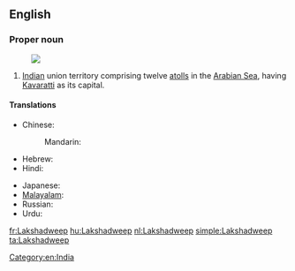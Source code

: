 ==English==
{{wikipedia}}

===Proper noun===
{{en-proper noun}}
[[Image:Lakshadweep in India (disputed hatched).svg|thumb|]]
# [[Indian]] union territory comprising twelve [[atoll]]s in the [[Arabian Sea]], having [[Kavaratti]] as its capital.

====Translations====
{{trans-top|union territory of India}}
* Chinese:
*: Mandarin: {{t|cmn|拉克沙|tr=Lākèshā|sc=Hani}}
* Hebrew: {{t|he|לקשאדוויפ}}
* Hindi: {{t|hi|लक्षद्वीप|tr=lakṣadvīp|xs=Hindi}}
{{trans-mid}}
* Japanese: {{t|ja|ラクシャディープ|tr=Rakushadīpu}}
* [[Malayalam]]: {{t|ml|ലക്ഷദ്വീപ്|tr=lakṣadvīp|sc=Mlym|xs=Malayalam}}
* Russian: {{t|ru|Лакшадвип|m|tr=Lakšadvip}}
* Urdu: {{t|ur|لکشادیپ|tr=lakṣadvīp|xs=Urdu}}
{{trans-bottom}}

[[Category:en:India]]

[[fr:Lakshadweep]]
[[hu:Lakshadweep]]
[[nl:Lakshadweep]]
[[simple:Lakshadweep]]
[[ta:Lakshadweep]]